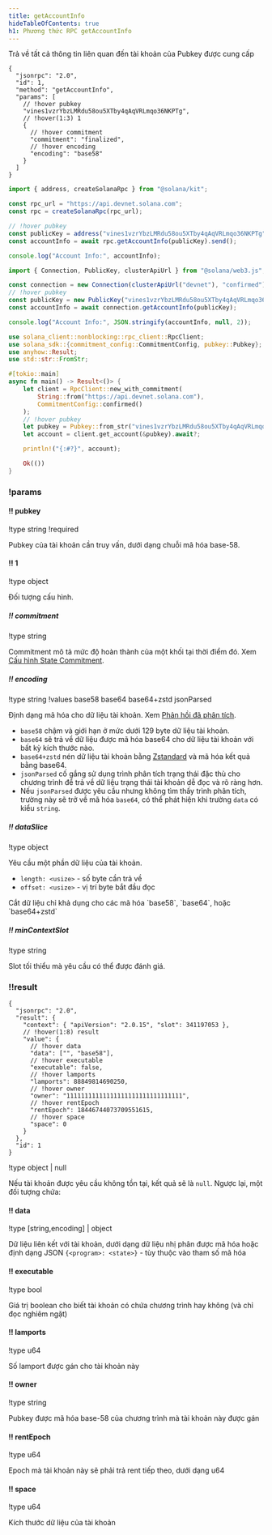 ```yaml
---
title: getAccountInfo
hideTableOfContents: true
h1: Phương thức RPC getAccountInfo
---
```


Trả về tất cả thông tin liên quan đến tài khoản của Pubkey được cung cấp

<APIMethod>

```jsonc !!request curl
{
  "jsonrpc": "2.0",
  "id": 1,
  "method": "getAccountInfo",
  "params": [
    // !hover pubkey
    "vines1vzrYbzLMRdu58ou5XTby4qAqVRLmqo36NKPTg",
    // !hover(1:3) 1
    {
      // !hover commitment
      "commitment": "finalized",
      // !hover encoding
      "encoding": "base58"
    }
  ]
}
```

```ts !!request title="Kit"
import { address, createSolanaRpc } from "@solana/kit";

const rpc_url = "https://api.devnet.solana.com";
const rpc = createSolanaRpc(rpc_url);

// !hover pubkey
const publicKey = address("vines1vzrYbzLMRdu58ou5XTby4qAqVRLmqo36NKPTg");
const accountInfo = await rpc.getAccountInfo(publicKey).send();

console.log("Account Info:", accountInfo);
```

```ts !!request title="web3.js"
import { Connection, PublicKey, clusterApiUrl } from "@solana/web3.js";

const connection = new Connection(clusterApiUrl("devnet"), "confirmed");
// !hover pubkey
const publicKey = new PublicKey("vines1vzrYbzLMRdu58ou5XTby4qAqVRLmqo36NKPTg");
const accountInfo = await connection.getAccountInfo(publicKey);

console.log("Account Info:", JSON.stringify(accountInfo, null, 2));
```

```rs !!request title="Rust"
use solana_client::nonblocking::rpc_client::RpcClient;
use solana_sdk::{commitment_config::CommitmentConfig, pubkey::Pubkey};
use anyhow::Result;
use std::str::FromStr;

#[tokio::main]
async fn main() -> Result<()> {
    let client = RpcClient::new_with_commitment(
        String::from("https://api.devnet.solana.com"),
        CommitmentConfig::confirmed()
    );
    // !hover pubkey
    let pubkey = Pubkey::from_str("vines1vzrYbzLMRdu58ou5XTby4qAqVRLmqo36NKPTg")?;
    let account = client.get_account(&pubkey).await?;

    println!("{:#?}", account);

    Ok(())
}
```

### !params

#### !! pubkey

!type string !required

Pubkey của tài khoản cần truy vấn, dưới dạng chuỗi mã hóa base-58.

#### !! 1

!type object

Đối tượng cấu hình.

##### !! commitment

!type string

Commitment mô tả mức độ hoàn thành của một khối tại thời điểm đó. Xem
[Cấu hình State Commitment](/docs/rpc#configuring-state-commitment).

##### !! encoding

!type string !values base58 base64 base64+zstd jsonParsed

Định dạng mã hóa cho dữ liệu tài khoản. Xem
[Phản hồi đã phân tích](/docs/rpc#parsed-responses).

- `base58` chậm và giới hạn ở mức dưới 129 byte dữ liệu tài khoản.
- `base64` sẽ trả về dữ liệu được mã hóa base64 cho dữ liệu tài khoản với bất kỳ
  kích thước nào.
- `base64+zstd` nén dữ liệu tài khoản bằng
  [Zstandard](https://facebook.github.io/zstd/) và mã hóa kết quả bằng base64.
- `jsonParsed` cố gắng sử dụng trình phân tích trạng thái đặc thù cho chương
  trình để trả về dữ liệu trạng thái tài khoản dễ đọc và rõ ràng hơn.
- Nếu `jsonParsed` được yêu cầu nhưng không tìm thấy trình phân tích, trường này
  sẽ trở về mã hóa `base64`, có thể phát hiện khi trường `data` có kiểu
  `string`.

##### !! dataSlice

!type object

Yêu cầu một phần dữ liệu của tài khoản.

- `length: <usize>` - số byte cần trả về
- `offset: <usize>` - vị trí byte bắt đầu đọc

<Callout type="info">
  Cắt dữ liệu chỉ khả dụng cho các mã hóa `base58`, `base64`, hoặc `base64+zstd`
</Callout>

##### !! minContextSlot

!type string

Slot tối thiểu mà yêu cầu có thể được đánh giá.

### !!result

```jsonc !response
{
  "jsonrpc": "2.0",
  "result": {
    "context": { "apiVersion": "2.0.15", "slot": 341197053 },
    // !hover(1:8) result
    "value": {
      // !hover data
      "data": ["", "base58"],
      // !hover executable
      "executable": false,
      // !hover lamports
      "lamports": 88849814690250,
      // !hover owner
      "owner": "11111111111111111111111111111111",
      // !hover rentEpoch
      "rentEpoch": 18446744073709551615,
      // !hover space
      "space": 0
    }
  },
  "id": 1
}
```

!type object | null

Nếu tài khoản được yêu cầu không tồn tại, kết quả sẽ là `null`. Ngược lại, một
đối tượng chứa:

#### !! data

!type \[string,encoding\] | object

Dữ liệu liên kết với tài khoản, dưới dạng dữ liệu nhị phân được mã hóa hoặc định
dạng JSON `{<program>: <state>}` - tùy thuộc vào tham số mã hóa

#### !! executable

!type bool

Giá trị boolean cho biết tài khoản có chứa chương trình hay không (và chỉ đọc
nghiêm ngặt)

#### !! lamports

!type u64

Số lamport được gán cho tài khoản này

#### !! owner

!type string

Pubkey được mã hóa base-58 của chương trình mà tài khoản này được gán

#### !! rentEpoch

!type u64

Epoch mà tài khoản này sẽ phải trả rent tiếp theo, dưới dạng u64

#### !! space

!type u64

Kích thước dữ liệu của tài khoản

</APIMethod>
